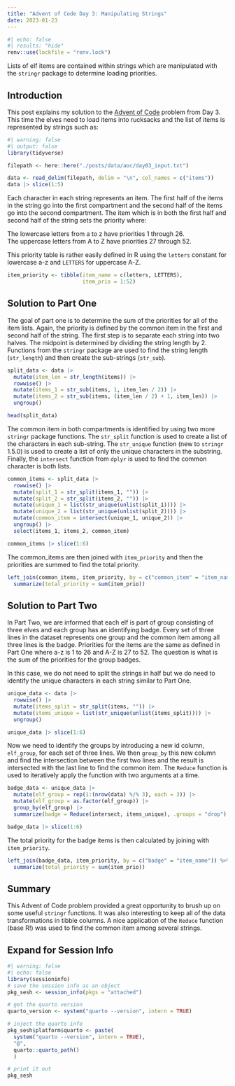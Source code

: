 ```yaml
---
title: "Advent of Code Day 3: Manipulating Strings"
date: 2023-01-23
---
```

```r
#| echo: false
#| results: "hide"
renv::use(lockfile = "renv.lock")
```
Lists of elf items are contained within strings which are manipulated with the ```stringr``` package to determine loading priorities.

## Introduction

This post explains my solution to the [Advent of Code](http://adventofcode.com/) problem from Day 3.  This time the elves need to load items into rucksacks and the list of items is represented by strings such as:

```r
#| warning: false
#| output: false
library(tidyverse)

filepath <- here::here("./posts/data/aoc/day03_input.txt")

data <- read_delim(filepath, delim = "\n", col_names = c("items"))
data |> slice(1:5)
```

Each character in each string represents an item.  The first half of the items in the string go into the first compartment and the second half of the items go into the second compartment.  The item which is in both the first half and second half of the string sets the priority where:

The lowercase letters from a to z have priorities 1 through 26.  
The uppercase letters from A to Z have priorities 27 through 52.  

This priority table is rather easily defined in R using the ```letters``` constant for lowercase a-z and ```LETTERS``` for uppercase A-Z.
```r
item_priority <- tibble(item_name = c(letters, LETTERS),
                        item_prio = 1:52)
```

## Solution to Part One

The goal of part one is to determine the sum of the priorities for all of the item lists.  Again, the priority is defined by the common item in the first and second half of the string.  The first step is to separate each string into two halves.  The midpoint is determined by dividing the string length by 2.  Functions from the ```stringr``` package are used to find the string length (```str_length```) and then create the sub-strings (```str_sub```).

```r
split_data <- data |>
  mutate(item_len = str_length(items)) |>
  rowwise() |>
  mutate(items_1 = str_sub(items, 1, item_len / 2)) |>
  mutate(items_2 = str_sub(items, (item_len / 2) + 1, item_len)) |>
  ungroup()

head(split_data)
```
The common item in both compartments is identified by using two more ```stringr``` package functions.  The ```str_split``` function is used to create a list of the characters in each sub-string.  The ```str_unique``` function (new to ```stringr``` 1.5.0) is used to create a list of only the unique characters in the substring.  Finally, the ```intersect``` function from ```dplyr``` is used to find the common character is both lists.
```r
common_items <- split_data |>  
  rowwise() |>
  mutate(split_1 = str_split(items_1, "")) |>
  mutate(split_2 = str_split(items_2, "")) |>
  mutate(unique_1 = list(str_unique(unlist(split_1)))) |>
  mutate(unique_2 = list(str_unique(unlist(split_2)))) |>
  mutate(common_item = intersect(unique_1, unique_2)) |>
  ungroup() |>
  select(items_1, items_2, common_item)

common_items |> slice(1:6)
```

The common_items are then joined with ```item_priority``` and then the priorities are summed to find the total priority. 
```r
left_join(common_items, item_priority, by = c("common_item" = "item_name")) %>%
  summarize(total_priority = sum(item_prio))
```
## Solution to Part Two

In Part Two, we are informed that each elf is part of group consisting of three elves and each group has an identifying badge. Every set of three lines in the dataset represents one group and the common item among all three lines is the badge.  Priorities for the items are the same as defined in Part One where a-z is 1 to 26 and A-Z is 27 to 52.  The question is what is the sum of the priorities for the group badges.

In this case, we do not need to split the strings in half but we do need to identify the unique characters in each string similar to Part One.
```r
unique_data <- data |>
  rowwise() |>
  mutate(items_split = str_split(items, "")) |>
  mutate(items_unique = list(str_unique(unlist(items_split)))) |>
  ungroup()

unique_data |> slice(1:6)
```

Now we need to identify the groups by introducing a new id column, ```elf_group```, for each set of three lines.  We then ```group_by``` this new column and find the intersection between the first two lines and the result is intersected with the last line to find the common item.  The ```Reduce``` function is used to iteratively apply the function with two arguments at a time.

```r
badge_data <- unique_data |>
  mutate(elf_group = rep(1:(nrow(data) %/% 3), each = 3)) |>
  mutate(elf_group = as.factor(elf_group)) |>
  group_by(elf_group) |>
  summarize(badge = Reduce(intersect, items_unique), .groups = "drop")

badge_data |> slice(1:6)
```

The total priority for the badge items is then calculated by joining with ```item_priority```.
```r
left_join(badge_data, item_priority, by = c("badge" = "item_name")) %>%
  summarize(total_priority = sum(item_prio))
```
## Summary

This Advent of Code problem provided a great opportunity to brush up on some useful ```stringr``` functions.  It was also interesting to keep all of the data transformations in tibble columns.  A nice application of the ```Reduce``` function (base R!) was used to find the common item among several strings.

:::{.callout-tip collapse="true"}
## Expand for Session Info
```r
#| warning: false
#| echo: false
library(sessioninfo)
# save the session info as an object
pkg_sesh <- session_info(pkgs = "attached")

# get the quarto version
quarto_version <- system("quarto --version", intern = TRUE)

# inject the quarto info
pkg_sesh$platform$quarto <- paste(
  system("quarto --version", intern = TRUE), 
  "@", 
  quarto::quarto_path()
  )

# print it out
pkg_sesh
```
:::